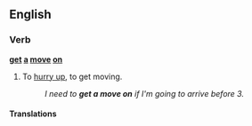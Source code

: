 ==English==

===Verb===
'''[[get]] [[a]] [[move]] [[on]]'''

# {{idiom}} To [[hurry up]], to get moving.
#: ''I need to '''get a move on''' if I'm going to arrive before 3.''

====Translations====
{{trans-see|hurry up}}